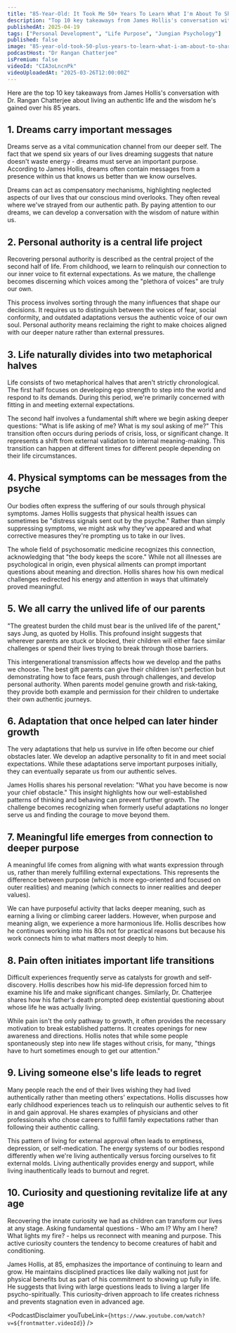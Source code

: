 ```yaml
---
title: "85-Year-Old: It Took Me 50+ Years To Learn What I'm About To Share With You | James Hollis"
description: "Top 10 key takeaways from James Hollis's conversation with Dr. Rangan Chatterjee about living an authentic life and the wisdom he's gained over his 85 years."
publishedAt: 2025-04-19
tags: ["Personal Development", "Life Purpose", "Jungian Psychology"]
published: false
image: "85-year-old-took-50-plus-years-to-learn-what-i-am-about-to-share-james-hollis.jpg"
podcastHost: "Dr Rangan Chatterjee"
isPremium: false
videoId: "CIA3oLncnPk"
videoUploadedAt: "2025-03-26T12:00:00Z"
---
```



<PodcastSummaryPageLayout frontmatter={frontmatter}>
Here are the top 10 key takeaways from James Hollis's conversation with Dr. Rangan Chatterjee about living an authentic life and the wisdom he's gained over his 85 years.

## 1. Dreams carry important messages

Dreams serve as a vital communication channel from our deeper self. The fact that we spend six years of our lives dreaming suggests that nature doesn't waste energy - dreams must serve an important purpose. According to James Hollis, dreams often contain messages from a presence within us that knows us better than we know ourselves.

Dreams can act as compensatory mechanisms, highlighting neglected aspects of our lives that our conscious mind overlooks. They often reveal where we've strayed from our authentic path. By paying attention to our dreams, we can develop a conversation with the wisdom of nature within us.

## 2. Personal authority is a central life project

Recovering personal authority is described as the central project of the second half of life. From childhood, we learn to relinquish our connection to our inner voice to fit external expectations. As we mature, the challenge becomes discerning which voices among the "plethora of voices" are truly our own.

This process involves sorting through the many influences that shape our decisions. It requires us to distinguish between the voices of fear, social conformity, and outdated adaptations versus the authentic voice of our own soul. Personal authority means reclaiming the right to make choices aligned with our deeper nature rather than external pressures.

## 3. Life naturally divides into two metaphorical halves

Life consists of two metaphorical halves that aren't strictly chronological. The first half focuses on developing ego strength to step into the world and respond to its demands. During this period, we're primarily concerned with fitting in and meeting external expectations.

The second half involves a fundamental shift where we begin asking deeper questions: "What is life asking of me? What is my soul asking of me?" This transition often occurs during periods of crisis, loss, or significant change. It represents a shift from external validation to internal meaning-making. This transition can happen at different times for different people depending on their life circumstances.

## 4. Physical symptoms can be messages from the psyche

Our bodies often express the suffering of our souls through physical symptoms. James Hollis suggests that physical health issues can sometimes be "distress signals sent out by the psyche." Rather than simply suppressing symptoms, we might ask why they've appeared and what corrective measures they're prompting us to take in our lives.

The whole field of psychosomatic medicine recognizes this connection, acknowledging that "the body keeps the score." While not all illnesses are psychological in origin, even physical ailments can prompt important questions about meaning and direction. Hollis shares how his own medical challenges redirected his energy and attention in ways that ultimately proved meaningful.

## 5. We all carry the unlived life of our parents

"The greatest burden the child must bear is the unlived life of the parent," says Jung, as quoted by Hollis. This profound insight suggests that wherever parents are stuck or blocked, their children will either face similar challenges or spend their lives trying to break through those barriers.

This intergenerational transmission affects how we develop and the paths we choose. The best gift parents can give their children isn't perfection but demonstrating how to face fears, push through challenges, and develop personal authority. When parents model genuine growth and risk-taking, they provide both example and permission for their children to undertake their own authentic journeys.

## 6. Adaptation that once helped can later hinder growth

The very adaptations that help us survive in life often become our chief obstacles later. We develop an adaptive personality to fit in and meet social expectations. While these adaptations serve important purposes initially, they can eventually separate us from our authentic selves.

James Hollis shares his personal revelation: "What you have become is now your chief obstacle." This insight highlights how our well-established patterns of thinking and behaving can prevent further growth. The challenge becomes recognizing when formerly useful adaptations no longer serve us and finding the courage to move beyond them.

## 7. Meaningful life emerges from connection to deeper purpose

A meaningful life comes from aligning with what wants expression through us, rather than merely fulfilling external expectations. This represents the difference between purpose (which is more ego-oriented and focused on outer realities) and meaning (which connects to inner realities and deeper values).

We can have purposeful activity that lacks deeper meaning, such as earning a living or climbing career ladders. However, when purpose and meaning align, we experience a more harmonious life. Hollis describes how he continues working into his 80s not for practical reasons but because his work connects him to what matters most deeply to him.

## 8. Pain often initiates important life transitions

Difficult experiences frequently serve as catalysts for growth and self-discovery. Hollis describes how his mid-life depression forced him to examine his life and make significant changes. Similarly, Dr. Chatterjee shares how his father's death prompted deep existential questioning about whose life he was actually living.

While pain isn't the only pathway to growth, it often provides the necessary motivation to break established patterns. It creates openings for new awareness and directions. Hollis notes that while some people spontaneously step into new life stages without crisis, for many, "things have to hurt sometimes enough to get our attention."

## 9. Living someone else's life leads to regret

Many people reach the end of their lives wishing they had lived authentically rather than meeting others' expectations. Hollis discusses how early childhood experiences teach us to relinquish our authentic selves to fit in and gain approval. He shares examples of physicians and other professionals who chose careers to fulfill family expectations rather than following their authentic calling.

This pattern of living for external approval often leads to emptiness, depression, or self-medication. The energy systems of our bodies respond differently when we're living authentically versus forcing ourselves to fit external molds. Living authentically provides energy and support, while living inauthentically leads to burnout and regret.

## 10. Curiosity and questioning revitalize life at any age

Recovering the innate curiosity we had as children can transform our lives at any stage. Asking fundamental questions - Who am I? Why am I here? What lights my fire? - helps us reconnect with meaning and purpose. This active curiosity counters the tendency to become creatures of habit and conditioning.

James Hollis, at 85, emphasizes the importance of continuing to learn and grow. He maintains disciplined practices like daily walking not just for physical benefits but as part of his commitment to showing up fully in life. He suggests that living with large questions leads to living a larger life psycho-spiritually. This curiosity-driven approach to life creates richness and prevents stagnation even in advanced age.

<PodcastDisclaimer
  youTubeLink={`https://www.youtube.com/watch?v=${frontmatter.videoId}`}
/>

</PodcastSummaryPageLayout>
